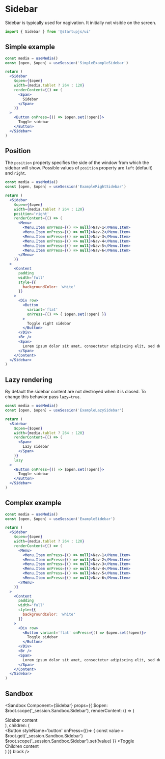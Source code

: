 
# Sidebar

Sidebar is typically used for nagivation. It initially not visible on the screen.

```jsx
import { Sidebar } from '@startupjs/ui'
```

## Simple example

```jsx example
const media = useMedia()
const [open, $open] = useSession('SimpleExampleSidebar')

return (
  <Sidebar
    $open={$open}
    width={media.tablet ? 264 : 120}
    renderContent={() => (
      <Span>
        Sidebar
      </Span>
    )}
  >
    <Button onPress={() => $open.set(!open)}>
      Toggle sidebar
    </Button>
  </Sidebar>
)
```

## Position

The `position` property specifies the side of the window from which the sidebar will show. Possible values of `position` property are `left` (default) and `right`.

```jsx example noscroll
const media = useMedia()
const [open, $open] = useSession('ExampleRightSidebar')

return (
  <Sidebar
    $open={$open}
    width={media.tablet ? 264 : 120}
    position='right'
    renderContent={() => (
      <Menu>
        <Menu.Item onPress={() => null}>Nav-1</Menu.Item>
        <Menu.Item onPress={() => null}>Nav-2</Menu.Item>
        <Menu.Item onPress={() => null}>Nav-3</Menu.Item>
        <Menu.Item onPress={() => null}>Nav-4</Menu.Item>
        <Menu.Item onPress={() => null}>Nav-5</Menu.Item>
        <Menu.Item onPress={() => null}>Nav-6</Menu.Item>
      </Menu>
    )}
  >
    <Content
      padding
      width='full'
      style={{
        backgroundColor: 'white'
      }}
    >
      <Div row>
        <Button
          variant='flat'
          onPress={() => { $open.set(!open) }}
        >
          Toggle right sidebar
        </Button>
      </Div>
      <Br />
      <Span>
        Lorem ipsum dolor sit amet, consectetur adipiscing elit, sed do eiusmod tempor incididunt ut labore et dolore magna aliqua. Rhoncus dolor purus non enim praesent elementum facilisis leo vel. Risus at ultrices mi tempus imperdiet. Semper risus in hendrerit gravida rutrum quisque non tellus.
      </Span>
    </Content>
  </Sidebar>
)
```

## Lazy rendering

By default the sidebar content are not destroyed when it is closed. To change this behavior pass `lazy=true`.

```jsx example
const media = useMedia()
const [open, $open] = useSession('ExampleLazySidebar')

return (
  <Sidebar
    $open={$open}
    width={media.tablet ? 264 : 120}
    renderContent={() => (
      <Span>
        Lazy sidebar
      </Span>
    )}
    lazy
  >
    <Button onPress={() => $open.set(!open)}>
      Toggle sidebar
    </Button>
  </Sidebar>
)
```

## Complex example

```jsx example noscroll
const media = useMedia()
const [open, $open] = useSession('ExampleSidebar')

return (
  <Sidebar
    $open={$open}
    width={media.tablet ? 264 : 120}
    renderContent={() => (
      <Menu>
        <Menu.Item onPress={() => null}>Nav-1</Menu.Item>
        <Menu.Item onPress={() => null}>Nav-2</Menu.Item>
        <Menu.Item onPress={() => null}>Nav-3</Menu.Item>
        <Menu.Item onPress={() => null}>Nav-4</Menu.Item>
        <Menu.Item onPress={() => null}>Nav-5</Menu.Item>
        <Menu.Item onPress={() => null}>Nav-6</Menu.Item>
      </Menu>
    )}
  >
    <Content
      padding
      width='full'
      style={{
        backgroundColor: 'white'
      }}
    >
      <Div row>
        <Button variant='flat' onPress={() => $open.set(!open)}>
          Toggle sidebar
        </Button>
      </Div>
      <Br />
      <Span>
        Lorem ipsum dolor sit amet, consectetur adipiscing elit, sed do eiusmod tempor incididunt ut labore et dolore magna aliqua. Rhoncus dolor purus non enim praesent elementum facilisis leo vel. Risus at ultrices mi tempus imperdiet. Semper risus in hendrerit gravida rutrum quisque non tellus.
      </Span>
    </Content>
  </Sidebar>
)
```

## Sandbox

<Sandbox Component={Sidebar}
  props={{
    $open: $root.scope('_session.Sandbox.Sidebar'),
    renderContent: () => (
      <Div styleName='sidebar'>
        <Span styleName='sidebar-text'>Sidebar content</Span>
      </Div>
    ),
    children: (
      <Div styleName='content'>
        <Button
          styleName='button'
          onPress={()=> {
            const value = $root.get('_session.Sandbox.Sidebar')
            $root.scope('_session.Sandbox.Sidebar').set(!value)
          }}
        >Toggle</Button>
        <Br />
        <Span>Children content</Span>
      </Div>
    )
  }}
  block
/>
